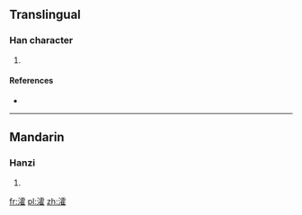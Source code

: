 ==Translingual==

===Han character===
{{Han char|rn=85|rad=水|as=16|sn=19|four=3111<sub>4</sub>|canj=水一月土 (EMBG)}}

# {{defn|Han|sort=水16}}

====References====
* {{Han ref|kx=0659.340|dkj=18638|dj=1069.160|hdz=31783.050|uh=7016|ud=28694|bh=F25F|bd=62047}}

----

==Mandarin==

===Hanzi===
{{cmn-hanzi|pin=[[huò]] ([[huo4]])|wg=huo<sup>4</sup>}}

# {{defn|lang=cmn|sort=水16}}

[[fr:瀖]]
[[pl:瀖]]
[[zh:瀖]]